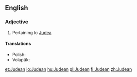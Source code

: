 ==English==

===Adjective===
{{en-adj}}
# Pertaining to [[Judea]]

====Translations====
{{trans-top|of or pertaining to Judea}}
* Polish: {{t+|pl|judzki}}
* Volapük: {{t|vo|Yudänik}}
{{trans-mid}}
{{trans-bottom}}

[[et:Judean]]
[[io:Judean]]
[[hu:Judean]]
[[pl:Judean]]
[[fi:Judean]]
[[zh:Judean]]